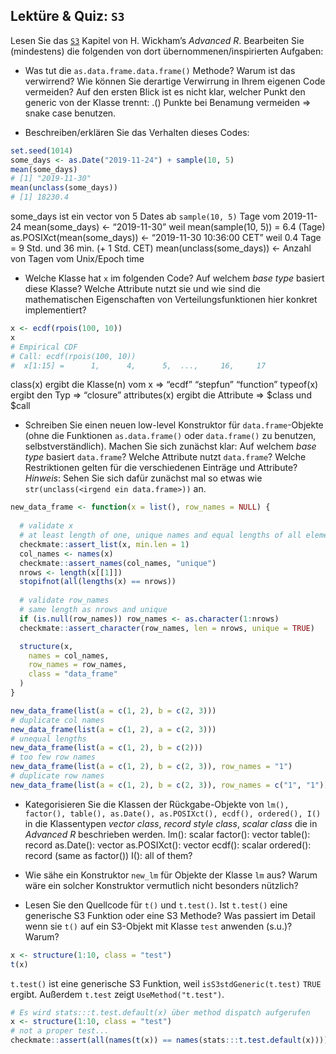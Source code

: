 ## Lektüre & Quiz: `S3` 

Lesen Sie das [`S3`](https://adv-r.hadley.nz/s3.html) Kapitel von H. Wickham's *Advanced R*. 
Bearbeiten Sie (mindestens) die folgenden von dort übernommenen/inspirierten Aufgaben:

- Was tut die `as.data.frame.data.frame()` Methode? Warum ist das verwirrend? Wie können Sie derartige Verwirrung in Ihrem eigenen Code vermeiden?
Auf den ersten Blick ist es nicht klar, welcher Punkt den generic von der Klasse trennt: <generic>.<class>()
Punkte bei Benamung vermeiden => snake case benutzen.

- Beschreiben/erklären Sie das Verhalten dieses Codes:
```r
set.seed(1014)
some_days <- as.Date("2019-11-24") + sample(10, 5)
mean(some_days)
# [1] "2019-11-30"
mean(unclass(some_days))
# [1] 18230.4
```
some_days ist ein vector von 5 Dates ab `sample(10, 5)` Tage vom 2019-11-24
mean(some_days) <- "2019-11-30" weil mean(sample(10, 5)) = 6.4 (Tage)
as.POSIXct(mean(some_days)) <- "2019-11-30 10:36:00 CET" weil 0.4 Tage = 9 Std. und 36 min. (+ 1 Std. CET)
mean(unclass(some_days)) <- Anzahl von Tagen vom Unix/Epoch time

- Welche Klasse hat `x` im folgenden Code? Auf welchem *base type* basiert diese Klasse? Welche Attribute nutzt sie und wie sind die mathematischen Eigenschaften von Verteilungsfunktionen hier konkret implementiert? 
```r
x <- ecdf(rpois(100, 10))
x
# Empirical CDF 
# Call: ecdf(rpois(100, 10))
#  x[1:15] =      1,      4,      5,  ...,     16,     17
```
class(x) ergibt die Klasse(n) vom x => "ecdf" "stepfun" "function"
typeof(x) ergibt den Typ => "closure"
attributes(x) ergibt die Attribute => $class und $call

- Schreiben Sie einen neuen low-level Konstruktor für `data.frame`-Objekte (ohne die Funktionen `as.data.frame()` oder `data.frame()` zu benutzen, selbstverständlich). Machen Sie sich zunächst klar: Auf welchem *base type* basiert `data.frame`? Welche Attribute nutzt `data.frame`? Welche Restriktionen gelten für die verschiedenen Einträge und Attribute?  
    *Hinweis*: Sehen Sie sich dafür zunächst mal so etwas wie `str(unclass(<irgend ein data.frame>))` an.
```r
new_data_frame <- function(x = list(), row_names = NULL) {
  
  # validate x
  # at least length of one, unique names and equal lengths of all elements
  checkmate::assert_list(x, min.len = 1)
  col_names <- names(x)
  checkmate::assert_names(col_names, "unique")
  nrows <- length(x[[1]])
  stopifnot(all(lengths(x) == nrows))
  
  # validate row_names
  # same length as nrows and unique
  if (is.null(row_names)) row_names <- as.character(1:nrows)
  checkmate::assert_character(row_names, len = nrows, unique = TRUE)

  structure(x,
    names = col_names,
    row_names = row_names,
    class = "data_frame"
  )
}

new_data_frame(list(a = c(1, 2), b = c(2, 3)))
# duplicate col names
new_data_frame(list(a = c(1, 2), a = c(2, 3)))
# unequal lengths
new_data_frame(list(a = c(1, 2), b = c(2)))
# too few row names
new_data_frame(list(a = c(1, 2), b = c(2, 3)), row_names = "1")
# duplicate row names
new_data_frame(list(a = c(1, 2), b = c(2, 3)), row_names = c("1", "1"))
```
- Kategorisieren Sie die Klassen der Rückgabe-Objekte von `lm(), factor(), table(), as.Date(), as.POSIXct(), ecdf(), ordered(), I()` in die Klassentypen *vector class*, *record style class*, *scalar class* die in *Advanced R* beschrieben  werden.
lm():         scalar
factor():     vector
table():      record
as.Date():    vector
as.POSIXct(): vector
ecdf():       scalar
ordered():    record (same as factor())
I():          all of them?

- Wie sähe ein Konstruktor `new_lm` für Objekte der Klasse `lm` aus? Warum wäre ein solcher Konstruktor vermutlich nicht besonders nützlich? 
- Lesen Sie den Quellcode für `t()` und `t.test()`. Ist `t.test()` eine generische S3 Funktion oder eine S3 Methode? Was passiert im Detail wenn sie `t()` auf ein S3-Objekt mit Klasse `test` anwenden (s.u.)? Warum?
```r
x <- structure(1:10, class = "test")
t(x)
```
`t.test()` ist eine generische S3 Funktion, weil `isS3stdGeneric(t.test)` `TRUE` ergibt.
Außerdem `t.test` zeigt `UseMethod("t.test")`.

```r
# Es wird stats:::t.test.default(x) über method dispatch aufgerufen
x <- structure(1:10, class = "test")
# not a proper test...
checkmate::assert(all(names(t(x)) == names(stats:::t.test.default(x))))
```

